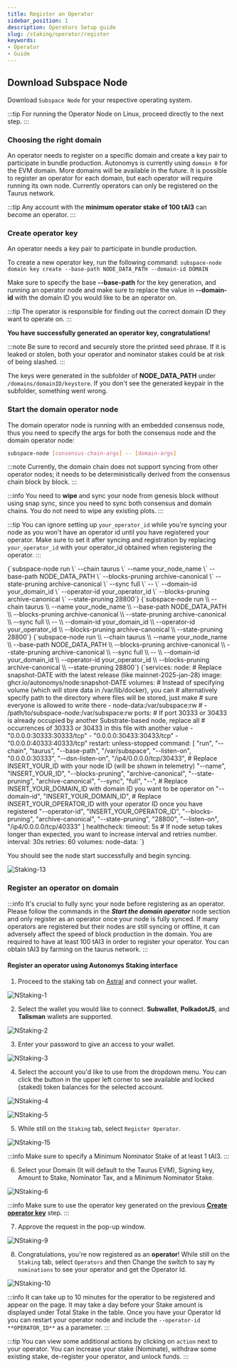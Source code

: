 ```yaml
---
title: Register an Operator
sidebar_position: 1
description: Operators Setup guide
slug: /staking/operator/register
keywords:
- Operator
- Guide
---
```





## Download Subspace Node

Download `Subspace Node` for your respective operating system.

:::tip
For running the Operator Node on Linux, proceed directly to the next step. 
:::

<Tabs groupId="OS">

<TabItem value="windows" label="🖼️ Windows" default>
<WindowsPage />
</TabItem>

<TabItem value="macos" label="🍎macOS" default>
<MacOSPage />
</TabItem>

<TabItem value="linux" label="🐧Ubuntu">
<LinuxPage />
</TabItem>

</Tabs>

### Choosing the right domain

An operator needs to register on a specific domain and create a key pair to participate in bundle production. Autonomys is currently using `domain 0` for the EVM domain. 
More domains will be available in the future. It is possible to register an operator for each domain, but each operator will require running its own node. 
Currently operators can only be registered on the Taurus network.

:::tip
Any account with the **minimum operator stake of 100 tAI3** can become an operator. 
:::

### Create operator key

An operator needs a key pair to participate in bundle production.

To create a new operator key, run the following command:
`subspace-node domain key create --base-path NODE_DATA_PATH --domain-id DOMAIN`

Make sure to specify the base **--base-path** for the key generation, and running an operator node and make sure to replace the value in **--domain-id** with the domain ID you would like to be an operator on.

:::tip
The operator is responsible for finding out the correct domain ID they want to operate on.
:::

**You have successfully generated an operator key, congratulations!**

:::note
Be sure to record and securely store the printed seed phrase. If it is leaked or stolen, both your operator and nominator stakes could be at risk of being slashed.
:::

The keys were generated in the subfolder of **NODE_DATA_PATH** under `/domains/domainID/keystore`. If you don't see the generated keypair in the subfolder, something went wrong. 

### Start the domain operator node

The domain operator node is running with an embedded consensus node, thus you need to specify the args for both the consensus node and the domain operator node:

```bash
subspace-node [consensus-chain-args] -- [domain-args]
```


:::note
Currently, the domain chain does not support syncing from other operator nodes; it needs to be deterministically derived from the consensus chain block by block.
:::

:::info
You need to **wipe** and sync your node from genesis block without using snap sync, since you need to sync both consensus and domain chains.
You do not need to wipe any existing plots. 
:::

:::tip
You can ignore setting up `your_operator_id` while you're syncing your node as you won't have an operator id until you have registered your operator. Make sure to set it after syncing and registration
by replacing `your_operator_id` with your operator_id obtained when registering the operator.
:::

<Tabs groupId="OS">

<TabItem value="windows" label="🖼️ Windows" default>

<CodeBlock>
{`subspace-node run \`
--chain taurus \`
--name your_node_name \`
--base-path NODE_DATA_PATH \`
--blocks-pruning archive-canonical \`
--state-pruning archive-canonical \`
--sync full \`
-- \`
--domain-id your_domain_id \`
--operator-id your_operator_id \`
--blocks-pruning archive-canonical \`
--state-pruning 28800`}
</CodeBlock>

</TabItem>

<TabItem value="macos" label="🍎 macOS">

<CodeBlock>
{`subspace-node run \\
--chain taurus \\
--name your_node_name \\
--base-path NODE_DATA_PATH \\
--blocks-pruning archive-canonical \\
--state-pruning archive-canonical \\
--sync full \\
-- \\
--domain-id your_domain_id \\
--operator-id your_operator_id \\
--blocks-pruning archive-canonical \\
--state-pruning 28800`}
</CodeBlock>

</TabItem>

<TabItem value="linux" label="🐧 Ubuntu">

<CodeBlock>
{`subspace-node run \\
--chain taurus \\
--name your_node_name \\
--base-path NODE_DATA_PATH \\
--blocks-pruning archive-canonical \\
--state-pruning archive-canonical \\
--sync full \\
-- \\
--domain-id your_domain_id \\
--operator-id your_operator_id \\
--blocks-pruning archive-canonical \\
--state-pruning 28800`}
</CodeBlock>

</TabItem>

<TabItem value="docker" label="🐋 Docker">

<CodeBlock>
{`services:
  node:
    # Replace snapshot-DATE with the latest release (like mainnet-2025-jan-28)
    image: ghcr.io/autonomys/node:snapshot-DATE
    volumes:
# Instead of specifying volume (which will store data in /var/lib/docker), you can
# alternatively specify path to the directory where files will be stored, just make
# sure everyone is allowed to write there
      - node-data:/var/subspace:rw
#      - /path/to/subspace-node:/var/subspace:rw
    ports:
# If port 30333 or 30433 is already occupied by another Substrate-based node, replace all
# occurrences of 30333 or 30433 in this file with another value
      - "0.0.0.0:30333:30333/tcp"
      - "0.0.0.0:30433:30433/tcp"
      - "0.0.0.0:40333:40333/tcp"
    restart: unless-stopped
    command: [
      "run",
      "--chain", "taurus",
      "--base-path", "/var/subspace",
      "--listen-on", "0.0.0.0:30333",
      "--dsn-listen-on", "/ip4/0.0.0.0/tcp/30433",
      # Replace INSERT_YOUR_ID with your node ID (will be shown in telemetry)
      "--name", "INSERT_YOUR_ID",
      "--blocks-pruning", "archive-canonical",
      "--state-pruning", "archive-canonical", 
      "--sync", "full", 
      "--",
      # Replace INSERT_YOUR_DOMAIN_ID with domain ID you want to be operator on
      "--domain-id", "INSERT_YOUR_DOMAIN_ID",
      # Replace INSERT_YOUR_OPERATOR_ID with your operator ID once you have registered
      "--operator-id", "INSERT_YOUR_OPERATOR_ID",
      "--blocks-pruning", "archive-canonical",
      "--state-pruning", "28800",
      "--listen-on", "/ip4/0.0.0.0/tcp/40333"
    ]
    healthcheck:
      timeout: 5s
# If node setup takes longer than expected, you want to increase interval and retries number.
      interval: 30s
      retries: 60
volumes:
  node-data:
  `}
</CodeBlock>
</TabItem>
</Tabs>

You should see the node start successfully and begin syncing. 

![Staking-13](/img/doc-imgs/operators-staking/Staking-13.png)


### Register an operator on domain

:::info
It's crucial to fully sync your node before registering as an operator. Please follow the commands in the ***Start the domain operator*** node section and only register as an operator once your node is fully synced. If many operators are registered but their nodes are still syncing or offline, it can adversely affect the speed of block production in the domain.
You are required to have at least 100 tAI3 in order to register your operator. You can obtain tAI3 by farming on the taurus network.
:::


#### Register an operator using Autonomys Staking interface

1. Proceed to the staking tab on [Astral](https://astral.autonomys.xyz/taurus/consensus) and connect your wallet.

![NStaking-1](/img/doc-imgs/operators-staking/NStaking-1.png)

2. Select the wallet you would like to connect. **Subwallet**, **PolkadotJS**, and **Talisman** wallets are supported.

![NStaking-2](/img/doc-imgs/operators-staking/NStaking-2.png)

3. Enter your password to give an access to your wallet.

![NStaking-3](/img/doc-imgs/operators-staking/NStaking-3.png)

4. Select the account you'd like to use from the dropdown menu. You can click the button in the upper left corner to see available and locked (staked) token balances for the selected account. 

![NStaking-4](/img/doc-imgs/operators-staking/NStaking-4.png)

![NStaking-5](/img/doc-imgs/operators-staking/NStaking-5.png)

5. While still on the `Staking` tab, select `Register Operator`.

![NStaking-15](/img/doc-imgs/operators-staking/NStaking-15.png)

:::info
Make sure to specify a Minimum Nominator Stake of at least 1 tAI3.
:::

6. Select your Domain (It will default to the Taurus EVM), Signing key, Amount to Stake, Nominator Tax, and a Minimum Nominator Stake.

![NStaking-6](/img/doc-imgs/operators-staking/NStaking-6.png) 

:::info
Make sure to use the operator key generated on the previous **[Create operator key](#create-operator-key)** step.
:::

7. Approve the request in the pop-up window. 

![NStaking-9](/img/doc-imgs/operators-staking/NStaking-9.png)

8. Congratulations, you're now registered as an **operator**!  While still on the `Staking` tab, select `Operators` and then Change the switch to say `My nominations` to see your operator and get the Operator Id.

![NStaking-10](/img/doc-imgs/operators-staking/NStaking-10.png)

:::info
It can take up to 10 minutes for the operator to be registered and appear on the page.  It may take a day before your Stake amount is displayed under Total Stake in the table.  Once you have your Operator Id you can restart your operator node and include the `--operator-id **OPERATOR_ID**` as a parameter. 
:::

:::tip
You can view some additional actions by clicking on `action` next to your operator. 
You can increase your stake (Nominate), withdraw some existing stake, de-register your operator, and unlock funds. 
:::
